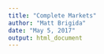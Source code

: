 ```yaml
---
title: "Complete Markets"
author: "Matt Brigida"
date: "May 5, 2017"
output: html_document
---
```


